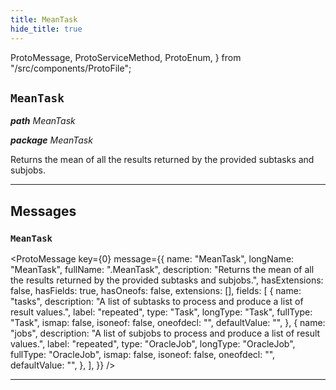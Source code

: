 ```yaml
---
title: MeanTask
hide_title: true
---
```


  ProtoMessage,
  ProtoServiceMethod,
  ProtoEnum,
} from "/src/components/ProtoFile";

## `MeanTask`

_**path** MeanTask_

_**package** MeanTask_

Returns the mean of all the results returned by the provided subtasks and
subjobs.

---

## Messages

### `MeanTask`

<ProtoMessage
  key={0}
  message={{
    name: "MeanTask",
    longName: "MeanTask",
    fullName: ".MeanTask",
    description:
      "Returns the mean of all the results returned by the provided subtasks and subjobs.",
    hasExtensions: false,
    hasFields: true,
    hasOneofs: false,
    extensions: [],
    fields: [
      {
        name: "tasks",
        description:
          "A list of subtasks to process and produce a list of result values.",
        label: "repeated",
        type: "Task",
        longType: "Task",
        fullType: "Task",
        ismap: false,
        isoneof: false,
        oneofdecl: "",
        defaultValue: "",
      },
      {
        name: "jobs",
        description:
          "A list of subjobs to process and produce a list of result values.",
        label: "repeated",
        type: "OracleJob",
        longType: "OracleJob",
        fullType: "OracleJob",
        ismap: false,
        isoneof: false,
        oneofdecl: "",
        defaultValue: "",
      },
    ],
  }}
/>

---
